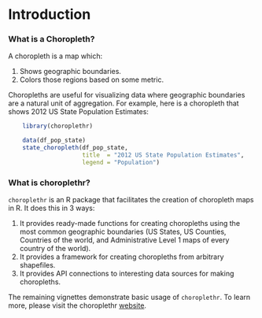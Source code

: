 <!--
%\VignetteEngine{knitr::rmarkdown}
%\VignetteIndexEntry{a) Introduction}
-->

Introduction
========================================================

### What is a Choropleth?

A choropleth is a map which: 

  1. Shows geographic boundaries.
  2. Colors those regions based on some metric.

Choropleths are useful for visualizing data where geographic boundaries are a natural unit of aggregation.  For example, here is a choropleth that shows 2012 US State Population Estimates:

```r
    library(choroplethr)

    data(df_pop_state)
    state_choropleth(df_pop_state, 
                     title  = "2012 US State Population Estimates", 
                     legend = "Population")
```

### What is choroplethr? 

`choroplethr` is an R package that facilitates the creation of choropleth maps in R. It does this in 3 ways:

1. It provides ready-made functions for creating choropleths using the most common geographic boundaries (US States, US Counties, Countries of the world, and Administrative Level 1 maps of every country of the world).
2. It provides a framework for creating choropleths from arbitrary shapefiles.
3. It provides API connections to interesting data sources for making choropleths.

The remaining vignettes demonstrate basic usage of `choroplethr`. To learn more, please visit the choroplethr [website](https://arilamstein.com/open-source/). 
